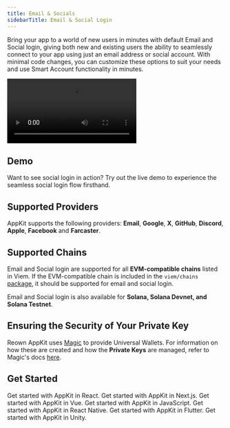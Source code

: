 ```yaml
---
title: Email & Socials
sidebarTitle: Email & Social Login
---
```


Bring your app to a world of new users in minutes with default Email and Social login, giving both new and existing users the ability to seamlessly connect to your app using just an email address or social account. With minimal code changes, you can customize these options to suit your needs and use Smart Account functionality in minutes.

<Frame>
<video
  controls
  className="w-full aspect-video"
  src="/images/socials-demo.mp4"
></video>
</Frame>

## Demo

Want to see social login in action? Try out the live demo to experience the seamless social login flow firsthand.

<Card icon="flask" title="Try Demo" href="https://demo.reown.com/?utm_source=navbar&utm_medium=docs&utm_campaign=backlinks" external />

## Supported Providers 

AppKit supports the following providers: **Email**, **Google**, **X**, **GitHub**, **Discord**, **Apple**, **Facebook** and **Farcaster**.

## Supported Chains

Email and Social login are supported for all **EVM-compatible chains** listed in Viem. If the EVM-compatible chain is included in the `viem/chains` [package](https://github.com/wevm/viem/blob/main/src/chains/index.ts), it should be supported for email and social login.

Email and Social login is also available for **Solana, Solana Devnet, and Solana Testnet**.

## Ensuring the Security of Your Private Key

Reown AppKit uses [Magic](https://magic.link/) to provide Universal Wallets. For information on how these are created and how the **Private Keys** are managed, refer to Magic's docs [here](https://magic.link/docs/home/security/product-security#patented-key-management).

## Get Started

<CardGroup cols={2}>
  <Card title="React" icon="react" href="/appkit/react/core/socials">
    Get started with AppKit in React.
  </Card>

<Card title="Next.js" icon="square-n" href="/appkit/next/core/socials">
  Get started with AppKit in Next.js.
</Card>

<Card title="Vue" icon="vuejs" href="/appkit/vue/core/socials">
  Get started with AppKit in Vue.
</Card>

<Card title="JavaScript" icon="js" href="/appkit/javascript/core/socials">
  Get started with AppKit in JavaScript.
</Card>

<Card title="React Native" icon="react" href="/appkit/react-native/core/email">
  Get started with AppKit in React Native.
</Card>

<Card title="Flutter" icon="flutter" href="/appkit/flutter/core/email">
  Get started with AppKit in Flutter.
</Card>

  <Card title="Unity" icon="unity" href="/appkit/unity/core/socials">
    Get started with AppKit in Unity.
  </Card>
</CardGroup>
